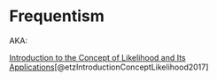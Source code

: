 # Frequentism {.unnumbered}

AKA:

[Introduction to the Concept of Likelihood
and Its Applications](https://journals.sagepub.com/doi/pdf/10.1177/2515245917744314)[@etzIntroductionConceptLikelihood2017]